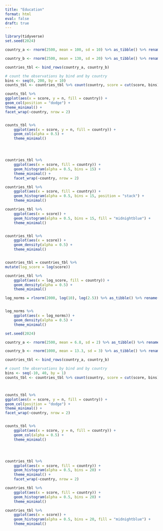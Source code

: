 ```yaml
---
title: "Education"
format: html
eval: false
draft: true
---
```



```r
library(tidyverse)
set.seed(2024)

country_a <- rnorm(2500, mean = 100, sd = 10) %>% as_tibble() %>% rename(score = value) %>% mutate(country = "A")

country_b <- rnorm(2500, mean = 130, sd = 20) %>% as_tibble() %>% rename(score = value) %>% mutate(country = "B")

countries_tbl <- bind_rows(country_a, country_b)

# count the observations by bind and by country
bins <- seq(0, 200, by = 10)
counts_tbl <- countries_tbl %>% count(country, score = cut(score, bins))

counts_tbl %>% 
ggplot(aes(x = score, y = n, fill = country)) +
geom_col(position = "dodge") +
theme_minimal() +
facet_wrap(~country, nrow = 2)


counts_tbl %>%
    ggplot(aes(x = score, y = n, fill = country)) +
    geom_col(alpha = 0.5) +
    theme_minimal()




countries_tbl %>%
    ggplot(aes(x = score, fill = country)) +
    geom_histogram(alpha = 0.5, bins = 15) +
    theme_minimal() +
    facet_wrap(~country, nrow = 2)

countries_tbl %>%
    ggplot(aes(x = score, fill = country)) +
    geom_histogram(alpha = 0.5, bins = 15, position = "stack") +
    theme_minimal()

countries_tbl %>%
    ggplot(aes(x = score)) +
    geom_histogram(alpha = 0.5, bins = 15, fill = "midnightblue") +
    theme_minimal()


countries_tbl %>%
    ggplot(aes(x = score)) +
    geom_density(alpha = 0.5) +
    theme_minimal()


countries_tbl = countries_tbl %>% 
mutate(log_score = log(score))

countries_tbl %>% 
    ggplot(aes(x = log_score, fill = country)) +
    geom_density(alpha = 0.5) +
    theme_minimal()

log_norms = rlnorm(2000, log(10), log(2.5)) %>% as_tibble() %>% rename(log_norms = value)


log_norms %>% 
    ggplot(aes(x = log_norms)) +
    geom_density(alpha = 0.5) +
    theme_minimal()
```





```r
set.seed(2024)

country_a <- rnorm(2500, mean = 6.8, sd = 2) %>% as_tibble() %>% rename(score = value) %>% mutate(country = "A")

country_b <- rnorm(1000, mean = 13.3, sd = 3) %>% as_tibble() %>% rename(score = value) %>% mutate(country = "B")

countries_tbl <- bind_rows(country_a, country_b)

# count the observations by bind and by country
bins <- seq(-10, 40, by = 1)
counts_tbl <- countries_tbl %>% count(country, score = cut(score, bins))



counts_tbl %>% 
ggplot(aes(x = score, y = n, fill = country)) +
geom_col(position = "dodge") +
theme_minimal() +
facet_wrap(~country, nrow = 2)


counts_tbl %>%
    ggplot(aes(x = score, y = n, fill = country)) +
    geom_col(alpha = 0.5) +
    theme_minimal()




countries_tbl %>%
    ggplot(aes(x = score, fill = country)) +
    geom_histogram(alpha = 0.5, bins = 20) +
    theme_minimal() +
    facet_wrap(~country, nrow = 2)

countries_tbl %>%
    ggplot(aes(x = score, fill = country)) +
    geom_histogram(alpha = 0.5, bins = 20) +
    theme_minimal()

countries_tbl %>%
    ggplot(aes(x = score)) +
    geom_histogram(alpha = 0.5, bins = 20, fill = "midnightblue") +
    theme_minimal()
```




